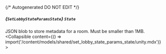 {/* Autogenerated DO NOT EDIT  */}

##### *{`SetLobbyStateParamsState`}* `State`
JSON blob to store metadata for a room. Must be smaller than 1MB.
<Collapsible content={() => import('/content/models/shared/set_lobby_state_params_state/unity.mdx')}>
</Collapsible>

